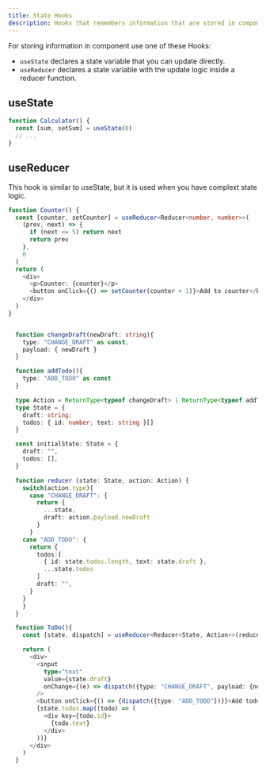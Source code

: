 ```yaml
---
title: State Hooks
description: Hooks that remembers information that are stored in components and refresh them when information is changed
---
```


For storing information in component use one of these Hooks:

- `useState` declares a state variable that you can update directly.
- `useReducer` declares a state variable with the update logic inside a reducer function.

## useState

```ts
function Calculator() {
  const [sum, setSum] = useState(0)
  // ...
}
```

## useReducer

This hook is similar to useState, but it is used when you have complext state logic.

```ts /appDir: true/
function Counter() {
  const [counter, setCounter] = useReducer<Reducer<number, number>>(
    (prev, next) => {
      if (next <= 5) return next
      return prev
    },
    0
  )
  return (
    <div>
      <p>Counter: {counter}</p>
      <button onClick={() => setCounter(counter + 1)}>Add to counter</button>
    </div>
  )
}
```

```ts showLineNumbers /appDir: true/

  function changeDraft(newDraft: string){
    type: "CHANGE_DRAFT" as const,
    payload: { newDraft }
  }

  function addTodo(){
    type: "ADD_TODO" as const
  }

  type Action = ReturnType<typeof changeDraft> | ReturnType<typeof addTodo>
  type State = {
    draft: string;
    todos: { id: number; text: string }[]
  }

  const initialState: State = {
    draft: "",
    todos: [],
  }

  function reducer (state: State, action: Action) {
    switch(action.type){
      case "CHANGE_DRAFT": {
        return {
          ...state,
          draft: action.payload.newDraft
        }
      }
    case "ADD_TODO": {
      return {
        todos:[
          { id: state.todos.length, text: state.draft },
          ...state.todos
        ]
        draft: "",
      }
    }
    }
  }

  function ToDo(){
    const [state, dispatch] = useReducer<Reducer<State, Action>>(reducer, initialState);

    return (
      <div>
        <input
          type="text"
          value={state.draft}
          onChange={(e) => dispatch({type: "CHANGE_DRAFT", payload: {newDraft: e.target.value}})}
        />
        <button onClick={() => {dispatch({type: "ADD_TODO"})}}>Add todo</button>
        {state.todos.map((todo) => (
          <div key={todo.id}>
            {todo.text}
          </div>
        ))}
      </div>
    )
  }
```
